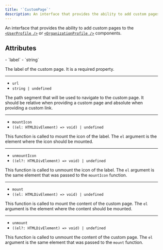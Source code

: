 ```yaml
---
title: '`CustomPage`'
description: An interface that provides the ability to add custom pages to the <UserProfile /> or <OrganizationProfile /> components.
---
```


An interface that provides the ability to add custom pages to the [`<UserProfile />`][userprofile-ref] or [`<OrganizationProfile />`][orgprofile-ref] components.

## Attributes

<Properties>
  - `label`
  - `string`

  The label of the custom page. It is a required property.

  ---

  - `url`
  - `string | undefined`

  The path segment that will be used to navigate to the custom page. It should be relative when providing a custom page and absolute when providing a custom link.

  ---

  - `mountIcon`
  - `((el: HTMLDivElement) => void) | undefined`

  This function is called to mount the icon of the label. The `el` argument is the element where the icon should be mounted.

  ---

  - `unmountIcon`
  - `((el?: HTMLDivElement) => void) | undefined`

  This function is called to unmount the icon of the label. The `el` argument is the same element that was passed to the `mountIcon` function.

  ---

  - `mount`
  - `((el: HTMLDivElement) => void) | undefined`

  This function is called to mount the content of the custom page. The `el` argument is the element where the content should be mounted.

  ---

  - `unmount`
  - `((el?: HTMLDivElement) => void) | undefined`

  This function is called to unmount the content of the custom page. The `el` argument is the same element that was passed to the `mount` function.
</Properties>

[userprofile-ref]: /docs/components/user/user-profile

[orgprofile-ref]: /docs/components/organization/organization-profile
